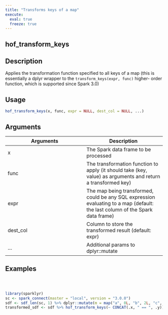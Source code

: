 ```yaml
---
title: "Transforms keys of a map"
execute:
  eval: true
  freeze: true
---
```


## hof_transform_keys

## Description
Applies the transformation function specified to all keys of a map (this is essentially a dplyr wrapper to the `transform_keys(expr, func)` higher- order function, which is supported since Spark 3.0)


## Usage
```r
hof_transform_keys(x, func, expr = NULL, dest_col = NULL, ...)
```

## Arguments
|Arguments|Description|
|---|---|
| x | The Spark data frame to be processed |
| func | The transformation function to apply (it should take (key, value) as arguments and return a transformed key) |
| expr | The map being transformed, could be any SQL expression evaluating to a map (default: the last column of the Spark data frame) |
| dest_col | Column to store the transformed result (default: expr) |
| ... | Additional params to dplyr::mutate |








## Examples
```r



library(sparklyr)
sc <- spark_connect(master = "local", version = "3.0.0")
sdf <- sdf_len(sc, 1) %>% dplyr::mutate(m = map("a", 0L, "b", 2L, "c", -1L))
transformed_sdf <- sdf %>% hof_transform_keys(~ CONCAT(.x, " == ", .y))



```
